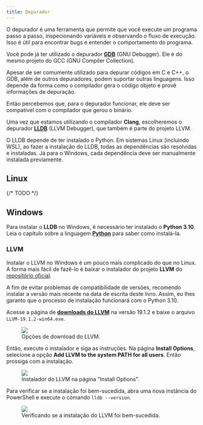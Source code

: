 ```yaml
---
title: Depurador
---
```


O depurador é uma ferramenta que permite que você execute um programa passo a passo, inspecionando variáveis e observando o fluxo de execução.
Isso é útil para encontrar bugs e entender o comportamento do programa.

Você pode já ter utilizado o depurador [**GDB**](https://www.sourceware.org/gdb/) (GNU Debugger).
Ele é do mesmo projeto do GCC (GNU Compiler Collection).

Apesar de ser comumente utilizado para depurar códigos em C e C++, o GDB, além de outros depuradores, podem suportar outras linguagens.
Isso depende da forma como o compilador gera o código objeto e provê informações de depuração.

Então percebemos que, para o depurador funcionar, ele deve ser compatível com o compilador que gerou o binário.

Uma vez que estamos utilizando o compilador **Clang**, escolheremos o depurador [**LLDB**](https://lldb.llvm.org/) (LLVM Debugger), que também é parte do projeto LLVM.

O LLDB depende de ter instalado o Python.
Em sistemas Linux (incluindo WSL), ao fazer a instalação do LLDB, todas as dependências são resolvidas e instaladas.
Já para o Windows, cada dependência deve ser manualmente instalada previamente.

## Linux

{/* TODO */}

## Windows

Para instalar o **LLDB** no Windows, é necessário ter instalado o **Python 3.10**.
Leia o capítulo sobre a linguagem [**Python**](../../python/index.mdx) para saber como instalá-la.

### LLVM

Instalar o LLVM no Windows é um pouco mais complicado do que no Linux.
A forma mais fácil de fazê-lo é baixar o instalador do projeto **LLVM** do [repositório oficial](https://github.com/llvm/llvm-project).

A fim de evitar problemas de compatibilidade de versões, recomendo instalar a versão mais recente na data de escrita deste livro.
Assim, eu lhes garanto que o processo de instalação funcionará com o Python 3.10.

Acesse a página de [**downloads do LLVM**](https://github.com/llvm/llvm-project/releases/tag/llvmorg-19.1.2) na versão 19.1.2 e baixe o arquivo `LLVM-19.1.2-win64.exe`.

<figure>
  <img src="/src/assets/content/docs/c_cpp/debugger/llvm_download_options.png" />
  <figcaption>Opções de download do LLVM.</figcaption>
</figure>

Então, execute o instalador e siga as instruções.
Na página **Install Options**, selecione a opção **Add LLVM to the system PATH for all users**.
Então prossiga com a instalação.

<figure>
  <img src="/src/assets/content/docs/c_cpp/debugger/installing_llvm.png" />
  <figcaption>Instalador do LLVM na página "Install Options".</figcaption>
</figure>

Para verificar se a instalação foi bem-sucedida, abra uma nova instância do PowerShell e execute o comando `lldb --version`.

<figure>
  <img src="/src/assets/content/docs/c_cpp/debugger/testing_installation.png" />
  <figcaption>Verificando se a instalação do LLVM foi bem-sucedida.</figcaption>
</figure>
